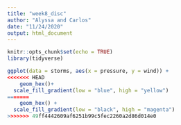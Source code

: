 ```yaml
---
title: "week8_disc"
author: "Alyssa and Carlos"
date: "11/24/2020"
output: html_document
---
```


```r
knitr::opts_chunk$set(echo = TRUE)
library(tidyverse)
```

```r
ggplot(data = storms, aes(x = pressure, y = wind)) +
<<<<<<< HEAD
	geom_hex()+
  scale_fill_gradient(low = "blue", high = "yellow")
=======
	geom_hex() + 
  scale_fill_gradient(low = "black", high = "magenta")
>>>>>>> 49ff4442609af6251b99c5fec2260a2d86d014e0
```

